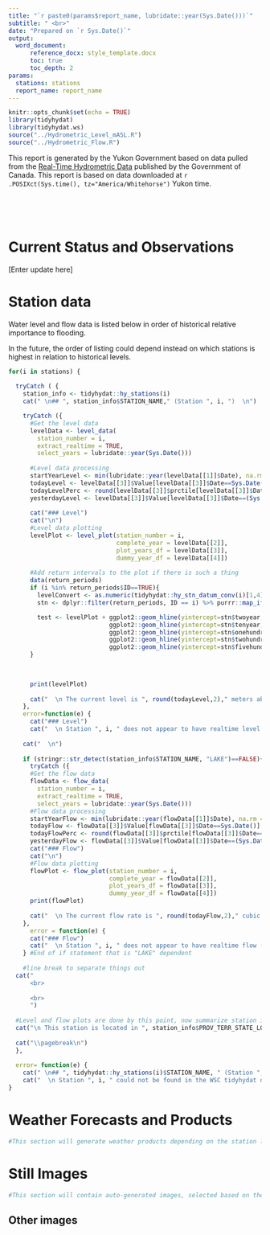 ```yaml
---
title: "`r paste0(params$report_name, lubridate::year(Sys.Date()))`"
subtitle: " <br>"
date: "Prepared on `r Sys.Date()`"
output: 
  word_document:
      reference_docx: style_template.docx
      toc: true
      toc_depth: 2
params:
  stations: stations
  report_name: report_name
---
```


```r
knitr::opts_chunk$set(echo = TRUE)
library(tidyhydat)
library(tidyhydat.ws)
source("../Hydrometric_Level_mASL.R")
source("../Hydrometric_Flow.R")
```

\newpage

This report is generated by the Yukon Government based on data pulled from the [Real-Time Hydrometric Data](https://wateroffice.ec.gc.ca/mainmenu/real_time_data_index_e.html) published by the Government of Canada. This report is based on data downloaded at `r .POSIXct(Sys.time(), tz="America/Whitehorse")` Yukon time.

<br>

<br>

# Current Status and Observations

[Enter update here]

\newpage

# Station data

Water level and flow data is listed below in order of historical relative importance to flooding.

In the future, the order of listing could depend instead on which stations is highest in relation to historical levels.

\newpage

```r

for(i in stations) {
  
  tryCatch ( {
    station_info <- tidyhydat::hy_stations(i)
    cat(" \n## ", station_info$STATION_NAME," (Station ", i, ")  \n")

    tryCatch ({
      #Get the level data
      levelData <- level_data(
        station_number = i,
        extract_realtime = TRUE,
        select_years = lubridate::year(Sys.Date()))
      
      #Level data processing
      startYearLevel <- min(lubridate::year(levelData[[1]]$Date), na.rm = T)
      todayLevel <- levelData[[3]]$Value[levelData[[3]]$Date==Sys.Date()]
      todayLevelPerc <- round(levelData[[3]]$prctile[levelData[[3]]$Date==Sys.Date()],2)
      yesterdayLevel <- levelData[[3]]$Value[levelData[[3]]$Date==(Sys.Date()-1)]
      
      cat("### Level")
      cat("\n")
      #Level data plotting
      levelPlot <- level_plot(station_number = i,
                              complete_year = levelData[[2]],
                              plot_years_df = levelData[[3]],
                              dummy_year_df = levelData[[4]])
      
      #Add return intervals to the plot if there is such a thing
      data(return_periods)
      if (i %in% return_periods$ID==TRUE){
        levelConvert <- as.numeric(tidyhydat::hy_stn_datum_conv(i)[1,4])
        stn <- dplyr::filter(return_periods, ID == i) %>% purrr::map_if(is.numeric, ~.+levelConvert) #modify the return intervals with the same datum as the database

        test <- levelPlot + ggplot2::geom_hline(yintercept=stn$twoyear, linetype="dashed", color = "green") +
                            ggplot2::geom_hline(yintercept=stn$tenyear, linetype="dashed", color="darkgreen") +
                            ggplot2::geom_hline(yintercept=stn$onehundredyear, linetype="dashed", color="red") +
                            ggplot2::geom_hline(yintercept=stn$twohundredyear, linetype="solid", color="green") +
                            ggplot2::geom_hline(yintercept=stn$fivehundredyear, linetype="solid", color="red")
      }

      
      
      print(levelPlot)
      
      cat("  \n The current level is ", round(todayLevel,2)," meters above sea level which corresponds to the ", todayLevelPerc, " percentile of historic levels for this station. Since yesterday, the level has ", ifelse(todayLevel<yesterdayLevel, "decreased", "increased"), " by ", round(abs(todayLevel-yesterdayLevel), 3)," meters.  \n")
    },
    error=function(e) {
      cat("### Level")
      cat("  \n Station ", i, " does not appear to have realtime level data right now.  \n")})
    
    cat("  \n")
    
    if (stringr::str_detect(station_info$STATION_NAME, "LAKE")==FALSE){ #Lakes don't have flow measurements!
      tryCatch ({
      #Get the flow data
      flowData <- flow_data(
        station_number = i,
        extract_realtime = TRUE,
        select_years = lubridate::year(Sys.Date()))
      #Flow data processing
      startYearFlow <- min(lubridate::year(flowData[[1]]$Date), na.rm = T)
      todayFlow <- flowData[[3]]$Value[flowData[[3]]$Date==Sys.Date()]
      todayFlowPerc <- round(flowData[[3]]$prctile[flowData[[3]]$Date==Sys.Date()],2)
      yesterdayFlow <- flowData[[3]]$Value[flowData[[3]]$Date==(Sys.Date()-1)]
      cat("### Flow")
      cat("\n")
      #Flow data plotting
      flowPlot <- flow_plot(station_number = i,
                            complete_year = flowData[[2]],
                            plot_years_df = flowData[[3]],
                            dummy_year_df = flowData[[4]])
      print(flowPlot)
      
      cat("  \n The current flow rate is ", round(todayFlow,2)," cubic meters per second which corresponds to the ", todayFlowPerc, " percentile of historic flow volume for this station. Since yesterday, the level has ", ifelse(todayFlow<yesterdayFlow, "decreased", "increased"), " by ", round(abs(todayFlow-yesterdayFlow), 3)," cubic meters per second.")
    },
      error = function(e) {
      cat("### Flow")
      cat("  \n Station ", i, " does not appear to have realtime flow (discharge) data right now.")})
    } #End of if statement that is "LAKE" dependent
    
    #line break to separate things out
  cat(" 
      <br>
      
      <br>
      ") 
  
  #Level and flow plots are done by this point, now summarize station information.
  cat("\n This station is located in ", station_info$PROV_TERR_STATE_LOC, " at longitude ", round(station_info$LONGITUDE, 2), ", latitude ", round(station_info$LATITUDE,2), ". Level data collection began in ", startYearLevel, " and flow data collection began in ", startYearFlow, ". The historic level data are ", spatstat.utils::percentage(sum(stats::complete.cases(levelData[[1]]))/nrow(levelData[[1]])), " complete and the historic flow data are ", spatstat.utils::percentage(sum(stats::complete.cases(flowData[[1]]))/nrow(flowData[[1]])), " complete.  \n")
    
  cat("\\pagebreak\n")
  }, 
  
  error= function(e) {
    cat(" \n## ", tidyhydat::hy_stations(i)$STATION_NAME, " (Station ", i, ")")
    cat("  \n Station ", i, " could not be found in the WSC tidyhydat database.")})
}
```

# Weather Forecasts and Products

```r
#This section will generate weather products depending on the station locations(s). For example, Marsh Lake would get a forecast for Whitehorse and weather products for southern lakes.

```

# Still Images

```r
#This section will contain auto-generated images, selected based on the stations(s) selected. This section might exist only for the pre-made reports and not the custom reports, tbd.
```

## Other images

```r

```
